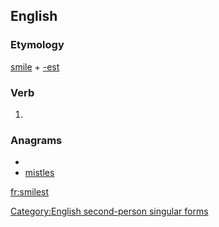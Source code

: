 ==English==

===Etymology===
[[smile]] + [[-est]]

===Verb===
{{infl|en|verb form}}

# {{archaic}} {{form of|Second-person singular simple present form of|smile}}

===Anagrams===
* {{alphagram|eilmsst}}
* [[mistles#English|mistles]]

[[Category:English second-person singular forms]]

[[fr:smilest]]